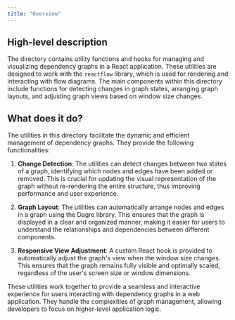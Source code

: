 ```yaml
---
title: "Overview"
---
```


## High-level description

The directory contains utility functions and hooks for managing and visualizing dependency graphs in a React application. These utilities are designed to work with the `reactflow` library, which is used for rendering and interacting with flow diagrams. The main components within this directory include functions for detecting changes in graph states, arranging graph layouts, and adjusting graph views based on window size changes.

## What does it do?

The utilities in this directory facilitate the dynamic and efficient management of dependency graphs. They provide the following functionalities:

1. **Change Detection**: The utilities can detect changes between two states of a graph, identifying which nodes and edges have been added or removed. This is crucial for updating the visual representation of the graph without re-rendering the entire structure, thus improving performance and user experience.

2. **Graph Layout**: The utilities can automatically arrange nodes and edges in a graph using the Dagre library. This ensures that the graph is displayed in a clear and organized manner, making it easier for users to understand the relationships and dependencies between different components.

3. **Responsive View Adjustment**: A custom React hook is provided to automatically adjust the graph's view when the window size changes. This ensures that the graph remains fully visible and optimally scaled, regardless of the user's screen size or window dimensions.

These utilities work together to provide a seamless and interactive experience for users interacting with dependency graphs in a web application. They handle the complexities of graph management, allowing developers to focus on higher-level application logic.